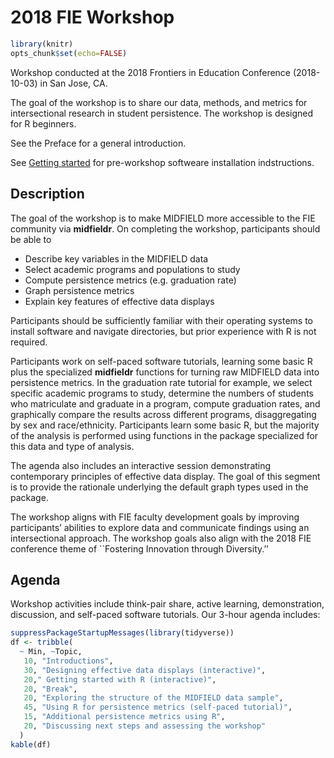 # 2018 FIE Workshop {-}

```r
library(knitr)
opts_chunk$set(echo=FALSE)
```

Workshop conducted at the 2018 Frontiers in Education Conference (2018-10-03) in San Jose, CA. 

The goal of the workshop is to share our data, methods, and metrics for intersectional research in student persistence. The workshop is designed for R beginners.

See the Preface for a general introduction. 

See [Getting started](https://midfieldr.github.io/workshops/getting-started.html) for pre-workshop softweare installation indstructions. 


## Description  {-}

The goal of the workshop is to make MIDFIELD more accessible to the FIE community via **midfieldr**. On completing the workshop, participants should be able to 

- Describe key variables in the MIDFIELD data 
- Select academic programs and populations to study
- Compute persistence metrics (e.g.\ graduation rate) 
- Graph persistence metrics
- Explain key features of effective data displays 


Participants should be sufficiently familiar with their operating systems to install software and navigate directories, but prior experience with R is not required. 

Participants work on self-paced software tutorials, learning some basic R plus the specialized **midfieldr** functions for turning raw MIDFIELD data into persistence metrics. In the graduation rate tutorial for example, we select specific academic programs to study, determine the numbers of students who matriculate and graduate in a program, compute graduation rates, and graphically compare the results across different programs, disaggregating by sex and race/ethnicity. Participants learn some basic R, but the majority of the analysis is performed using functions in the package specialized for this data and type of analysis. 

The agenda also includes an interactive session demonstrating contemporary principles of effective data display. The goal of this segment is to provide the rationale underlying the default graph types used in the package. 

The workshop aligns with FIE faculty development goals by improving participants’ abilities to explore data and communicate findings using an intersectional approach. The workshop goals also align with the 2018 FIE conference theme of ``Fostering Innovation through Diversity.'' 

## Agenda  {-}

Workshop activities include think-pair share, active learning, demonstration, discussion, and self-paced software tutorials. Our 3-hour agenda includes: 

```r
suppressPackageStartupMessages(library(tidyverse))
df <- tribble(
  ~ Min, ~Topic, 
   10, "Introductions", 
   30, "Designing effective data displays (interactive)", 
   20," Getting started with R (interactive)", 
   20, "Break", 
   20, "Exploring the structure of the MIDFIELD data sample", 
   45, "Using R for persistence metrics (self-paced tutorial)", 
   15, "Additional persistence metrics using R", 
   20, "Discussing next steps and assessing the workshop"
  )
kable(df)
```









